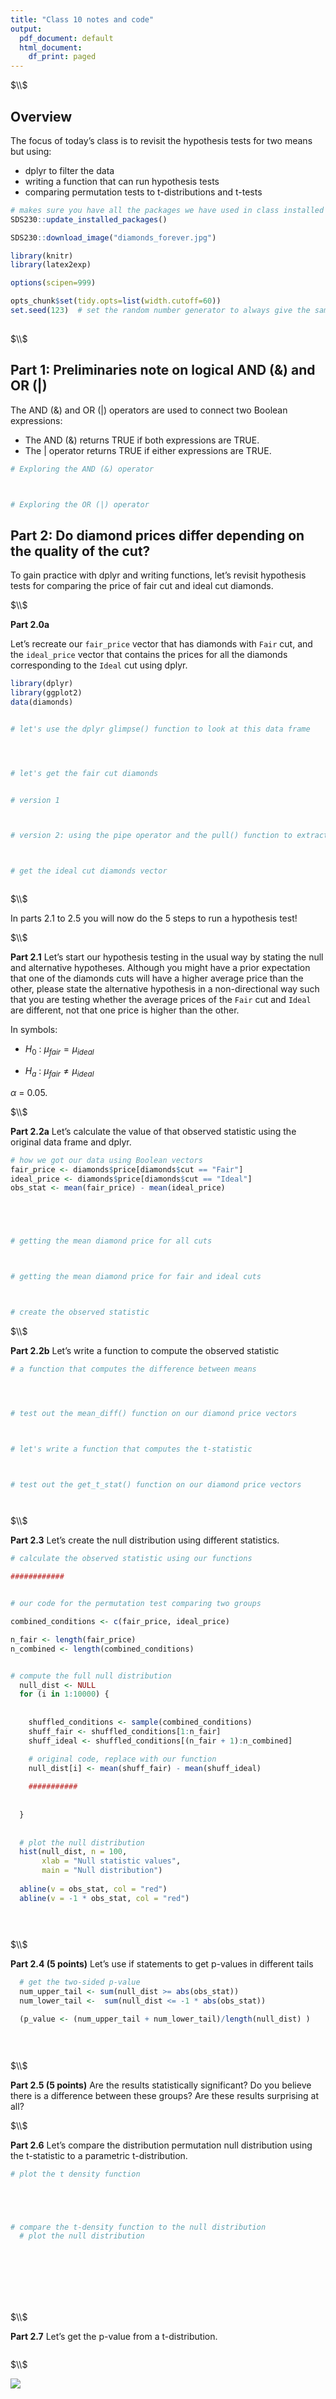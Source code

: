 ```yaml
---
title: "Class 10 notes and code"
output:
  pdf_document: default
  html_document:
    df_print: paged
---
```





$\\$




## Overview


The focus of today's class is to revisit the hypothesis tests for two means but using: 

* dplyr to filter the data
* writing a function that can run hypothesis tests
* comparing permutation tests to t-distributions and t-tests




<!--  Please run the code in the  R chunk below once. This will install some packages and download data needed for these exercises.  -->

```r

# makes sure you have all the packages we have used in class installed
SDS230::update_installed_packages()

SDS230::download_image("diamonds_forever.jpg")

```





<!-- The R chunk below sets some parameters that will be used in the rest of the document. Please ignore it and do not modify it. -->
```r

library(knitr)
library(latex2exp)

options(scipen=999)

opts_chunk$set(tidy.opts=list(width.cutoff=60))
set.seed(123)  # set the random number generator to always give the same random numbers
    
```





$\\$



## Part 1: Preliminaries note on logical AND (&) and OR (|)

The AND (&) and OR (|) operators are used to connect two Boolean expressions: 

* The AND (&) returns TRUE if both expressions are TRUE.
* The | operator  returns TRUE if either expressions are TRUE.



```r

# Exploring the AND (&) operator



# Exploring the OR (|) operator


```











## Part 2: Do diamond prices differ depending on the quality of the cut? 


To gain practice with dplyr and writing functions, let's revisit hypothesis tests for comparing the price of fair cut and ideal cut diamonds. 



$\\$




**Part 2.0a** 

Let's recreate our `fair_price` vector that has diamonds with `Fair` cut, and the `ideal_price` vector that contains the prices for all the diamonds corresponding to the `Ideal` cut using dplyr. 



```r

library(dplyr)
library(ggplot2)
data(diamonds)


# let's use the dplyr glimpse() function to look at this data frame




# let's get the fair cut diamonds


# version 1



# version 2: using the pipe operator and the pull() function to extract a variable



# get the ideal cut diamonds vector



```






$\\$





In parts 2.1 to 2.5 you will now do the 5 steps to run a hypothesis test!



$\\$




**Part 2.1** Let's start our hypothesis testing in the usual way by stating the null and alternative hypotheses. Although you might have a prior expectation that one of the diamonds cuts will have a higher average price than the other, please state the alternative hypothesis in a non-directional way such that you are testing whether the average prices of the `Fair` cut and `Ideal` are different, not that one price is higher than the other. 


In symbols: 

 * $H_0$ : $\mu_{fair} = \mu_{ideal}$ 

 * $H_a$ : $\mu_{fair} \ne \mu_{ideal}$
 

$\alpha$ = 0.05. 





$\\$





**Part 2.2a**  Let's calculate the value of that observed statistic using the original data frame and dplyr.


```r


# how we got our data using Boolean vectors
fair_price <- diamonds$price[diamonds$cut == "Fair"]
ideal_price <- diamonds$price[diamonds$cut == "Ideal"]
obs_stat <- mean(fair_price) - mean(ideal_price)





# getting the mean diamond price for all cuts



# getting the mean diamond price for fair and ideal cuts



# create the observed statistic


```








$\\$



**Part 2.2b**  Let's write a function to compute the observed statistic 


```r


# a function that computes the difference between means




# test out the mean_diff() function on our diamond price vectors



# let's write a function that computes the t-statistic



# test out the get_t_stat() function on our diamond price vectors




```






$\\$





**Part 2.3**  Let's create the null distribution using different statistics.


```r


# calculate the observed statistic using our functions

############


# our code for the permutation test comparing two groups

combined_conditions <- c(fair_price, ideal_price)

n_fair <- length(fair_price)
n_combined <- length(combined_conditions)


# compute the full null distribution 
  null_dist <- NULL
  for (i in 1:10000) {
    
    
    shuffled_conditions <- sample(combined_conditions)
    shuff_fair <- shuffled_conditions[1:n_fair]
    shuff_ideal <- shuffled_conditions[(n_fair + 1):n_combined]

    # original code, replace with our function
    null_dist[i] <- mean(shuff_fair) - mean(shuff_ideal)
    
    ###########
    
    
  }
 
  
  # plot the null distribution
  hist(null_dist, n = 100, 
       xlab = "Null statistic values", 
       main = "Null distribution")
  
  abline(v = obs_stat, col = "red")
  abline(v = -1 * obs_stat, col = "red")

 
  
``` 


$\\$





**Part 2.4 (5 points)** Let's use if statements to get p-values in different tails



```r


  
  # get the two-sided p-value
  num_upper_tail <- sum(null_dist >= abs(obs_stat))  
  num_lower_tail <-  sum(null_dist <= -1 * abs(obs_stat))

  (p_value <- (num_upper_tail + num_lower_tail)/length(null_dist) )

  
  

```









$\\$



**Part 2.5 (5 points)** Are the results statistically significant? Do you believe there is a difference between these groups? Are these results surprising at all? 







$\\$








**Part 2.6** Let's compare the distribution permutation null distribution using the t-statistic to a parametric t-distribution. 


```r


# plot the t density function 





# compare the t-density function to the null distribution 
  # plot the null distribution






  

```






$\\$







**Part 2.7** Let's get the p-value from a t-distribution.


```r









```







$\\$




![](diamonds_forever.jpg)







